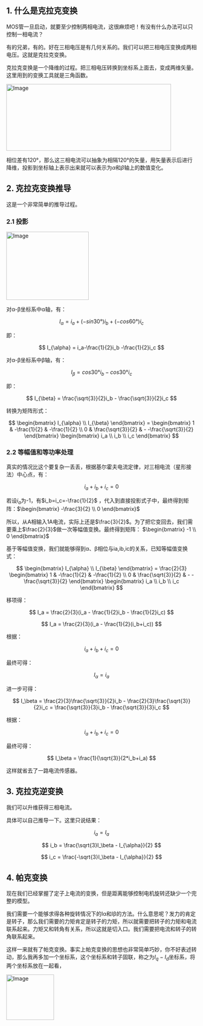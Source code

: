 

<WordCount>

## 1. 什么是克拉克变换

MOS管一旦启动，就要至少控制两相电流，这很麻烦吧！有没有什么办法可以只控制一相电流？

有的兄弟，有的。好在三相电压是有几何关系的。我们可以把三相电压变换成两相电压。这就是克拉克变换。

克拉克变换是一个降维的过程。把三相电压转换到坐标系上面去，变成两维矢量。这里用到的变换工具就是三角函数。

<img width="436" height="176" alt="Image" src="https://github.com/user-attachments/assets/7c9903ab-91d7-4645-b520-49af275abc70" />


相位差有120°，那么这三相电流可以抽象为相隔120°的矢量，用矢量表示后进行降维，投影到坐标轴上表示出来就可以表示为$\alpha$和$\beta$轴上的数值变化。

## 2. 克拉克变换推导

这是一个非常简单的推导过程。


### 2.1 投影

<img width="218" height="180" alt="Image" src="https://github.com/user-attachments/assets/4717518b-d74c-400f-9230-51bec65f77de" />

对α-β坐标系中α轴，有：

$$
I_{\alpha} = i_a + (-sin30°)i_b + (-cos60°)i_c
$$

即：

$$
I_{\alpha} = i_a-\frac{1}{2}i_b -\frac{1}{2}i_c
$$


对α-β坐标系中β轴，有：

$$
I_{\beta} = cos30°i_b - cos30°i_c
$$

即：

$$
I_{\beta} = \frac{\sqrt{3}}{2}i_b - \frac{\sqrt{3}}{2}i_c
$$

转换为矩阵形式：

$$
\begin{bmatrix}
I_{\alpha} \\
I_{\beta}
\end{bmatrix} = 
\begin{bmatrix}
1 & -\frac{1}{2} & -\frac{1}{2} \\
0 & \frac{\sqrt{3}}{2} & - -\frac{\sqrt{3}}{2}
\end{bmatrix}
\begin{bmatrix}
i_a \\
i_b \\
i_c
\end{bmatrix}
$$

### 2.2 等幅值和等功率处理

真实的情况比这个要复杂一丢丢，根据基尔霍夫电流定律，对三相电流（星形接法）中心点，有：

$$
i_a+i_b+i_c=0
$$

若设$i_a$为-1，有$i_b=i_c=-\frac{1}{2}$ ，代入到直接投影式子中，最终得到矩阵：$\begin{bmatrix}
-\frac{3}{2} \\
0
\end{bmatrix}$

所以，从A相输入1A电流，实际上还是$\frac{3}{2}$。为了把它变回去，我们需要乘上$\frac{2}{3}$做一次等幅值变换。最终得到矩阵：
$\begin{bmatrix}
-1 \\
0
\end{bmatrix}$

基于等幅值变换，我们就能够得到α、β相位与ia,ib​,ic​的关系，已知等幅值变换式：

$$
\begin{bmatrix}
I_{\alpha} \\
I_{\beta}
\end{bmatrix} = \frac{2}{3}
\begin{bmatrix}
1 & -\frac{1}{2} & -\frac{1}{2} \\
0 & \frac{\sqrt{3}}{2} & - -\frac{\sqrt{3}}{2}
\end{bmatrix}
\begin{bmatrix}
i_a \\
i_b \\
i_c
\end{bmatrix}
$$

移项得：

$$
I_a = \frac{2}{3}(i_a - \frac{1}{2}i_b - \frac{1}{2}i_c)
$$

$$
I_a = \frac{2}{3}(i_a - \frac{1}{2}(i_b+i_c))
$$

根据：

$$
i_a+i_b+i_c=0
$$

最终可得：

$$
I_{\alpha} = i_a
$$

进一步可得：

$$
I_\beta = \frac{2}{3}\frac{\sqrt{3}}{2}i_b - \frac{2}{3}\frac{\sqrt{3}}{2}i_c
= \frac{\sqrt{3}}{3}i_b - \frac{\sqrt{3}}{3}i_c
$$

根据：

$$
i_a+i_b+i_c=0
$$

最终可得：

$$
I_\beta = \frac{1}{\sqrt{3}}(2*i_b+i_a)
$$

这样就省去了一路电流传感器。

## 3. 克拉克逆变换

我们可以升维获得三相电流。

具体可以自己推导一下。这里只说结果：

$$
i_a = I_a 
$$

$$
i_b = \frac{\sqrt{3}I_\beta - I_{\alpha}}{2}
$$

$$
i_c = \frac{-\sqrt{3}I_\beta - I_{\alpha}}{2}
$$

## 4. 帕克变换

现在我们已经掌握了定子上电流的变换，但是距离能够控制电机旋转还缺少一个完整的模型。

我们需要一个能够求得各种旋转情况下的Iα​和Iβ的方法。什么意思呢？发力的肯定是转子，那么我们需要的力矩肯定是转子的力矩，所以就需要把转子的力矩和电流联系起来。力矩又和转角有关系，所以这就是切入口。我们需要把电流和转子的转角联系起来。

这样一来就有了帕克变换。事实上帕克变换的思想也非常简单巧妙，你不好表述转动，那么我再多加一个坐标系，这个坐标系和转子固联，称之为$I_q - I_d$坐标系，将两个坐标系放在一起看，

<img width="126" height="120" alt="Image" src="https://github.com/user-attachments/assets/7f2eb302-69af-4518-9142-9071c7a8da1b" />




</WordCount>